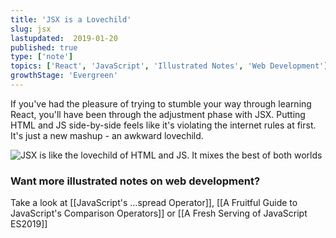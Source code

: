 ```yaml
---
title: 'JSX is a Lovechild'
slug: jsx
lastupdated:  2019-01-20
published: true
type: ['note']
topics: ['React', 'JavaScript', 'Illustrated Notes', 'Web Development']
growthStage: 'Evergreen'
---
```


If you've had the pleasure of trying to stumble your way through learning React, you'll have been through the adjustment phase with JSX. Putting HTML and JS side-by-side feels like it's violating the internet rules at first. It's just a new mashup - an awkward lovechild.

<Image alt="JSX is like the lovechild of HTML and JS. It mixes the best of both worlds" src="https://res.cloudinary.com/dg3gyk0gu/image/upload/c_scale,w_900/v1592262858/maggieappleton.com/egghead-course-notes/JSX_Final_2x.png" />

### Want more illustrated notes on web development?

Take a look at [[JavaScript's ...spread Operator]], [[A Fruitful Guide to JavaScript's Comparison Operators]] or [[A Fresh Serving of JavaScript ES2019]]